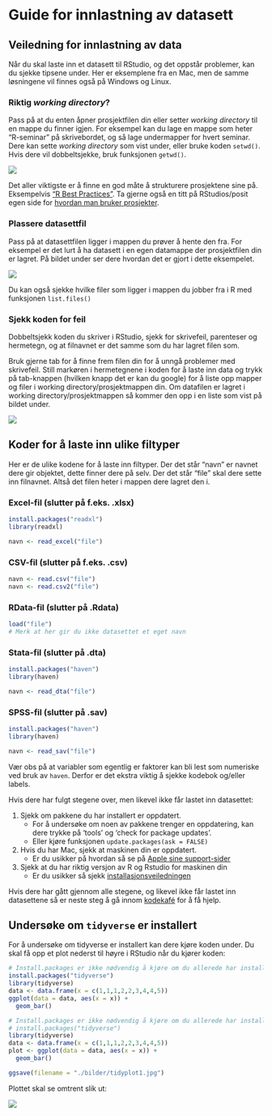 # Guide for innlastning av datasett

## Veiledning for innlastning av data

Når du skal laste inn et datasett til RStudio, og det oppstår problemer, kan du sjekke tipsene under. Her er eksemplene fra en Mac, men de samme løsningene vil finnes også på Windows og Linux.

### Riktig *working directory*?

Pass på at du enten åpner prosjektfilen din eller setter *working directory* til en mappe du finner igjen. For eksempel kan du lage en mappe som heter "R-seminar" på skrivebordet, og så lage undermapper for hvert seminar. Dere kan sette *working directory* som vist under, eller bruke koden `setwd()`. Hvis dere vil dobbeltsjekke, bruk funksjonen `getwd()`.

![](./bilder/dataveil1.jpg)

Det aller viktigste er å finne en god måte å strukturere prosjektene sine på. Eksempelvis ["R Best Practices"](https://kdestasio.github.io/post/r_best_practices/). Ta gjerne også en titt på RStudios/posit egen side for [hvordan man bruker prosjekter](https://support.posit.co/hc/en-us/articles/200526207-Using-Projects).

### Plassere datasettfil

Pass på at datasettfilen ligger i mappen du prøver å hente den fra. For eksempel er det lurt å ha datasett i en egen datamappe der prosjektfilen din er lagret. På bildet under ser dere hvordan det er gjort i dette eksempelet.

![](./bilder/dataveil2.jpg)

Du kan også sjekke hvilke filer som ligger i mappen du jobber fra i R med funksjonen `list.files()`

### Sjekk koden for feil

Dobbeltsjekk koden du skriver i RStudio, sjekk for skrivefeil, parenteser og hermetegn, og at filnavnet er det samme som du har lagret filen som. 

Bruk gjerne tab for å finne frem filen din for å unngå problemer med skrivefeil. Still markøren i hermetegnene i koden for å laste inn data og trykk på tab-knappen (hvilken knapp det er kan du google) for å liste opp mapper og filer i working directory/prosjektmappen din. Om datafilen er lagret i working directory/prosjektmappen så kommer den opp i en liste som vist på bildet under.

![](./bilder/dataveil3.jpg)


## Koder for å laste inn ulike filtyper

Her er de ulike kodene for å laste inn filtyper. Der det står "navn" er navnet dere gir objektet, dette finner dere på selv.
Der det står "file" skal dere sette inn filnavnet. Altså det filen heter i mappen dere lagret den i. 


### Excel-fil (slutter på f.eks. .xlsx)

```r
install.packages("readxl")
library(readxl)

navn <- read_excel("file")
```


### CSV-fil (slutter på f.eks. .csv)

```r
navn <- read.csv("file")  
navn <- read.csv2("file")
```

### RData-fil (slutter på .Rdata)

```r
load("file")
# Merk at her gir du ikke datasettet et eget navn
```

### Stata-fil (slutter på .dta)

```r
install.packages("haven")
library(haven)

navn <- read_dta("file")

```

### SPSS-fil (slutter på .sav) 

```r
install.packages("haven")
library(haven)

navn <- read_sav("file")
```

Vær obs på at variabler som egentlig er faktorer kan bli lest som numeriske ved bruk av `haven`. Derfor er det ekstra viktig å sjekke kodebok og/eller labels.

Hvis dere har fulgt stegene over, men likevel ikke får lastet inn datasettet:

1. Sjekk om pakkene du har installert er oppdatert. 
    - For å undersøke om noen av pakkene trenger en oppdatering, kan dere trykke på ‘tools’ og ‘check for package updates’.
    - Eller kjøre funksjonen `update.packages(ask = FALSE)`
2.	Hvis du har Mac, sjekk at maskinen din er oppdatert. 
    - Er du usikker på hvordan så se på [Apple sine support-sider](https://support.apple.com/en-us/HT201541)
3.	Sjekk at du har riktig versjon av R og Rstudio for maskinen din 
    - Er du usikker så sjekk [installasjonsveiledningen](installasjon.qmd)

Hvis dere har gått gjennom alle stegene, og likevel ikke får lastet inn datasettene så er neste steg å gå innom [kodekafé](https://www.sv.uio.no/isv/english/research/courses/coffeeandcode.html) for å få hjelp.


## Undersøke om `tidyverse` er installert

For å undersøke om tidyverse er installert kan dere kjøre koden under. Du skal få opp et plot nederst til høyre i RStudio når du kjører koden:

```r
# Install.packages er ikke nødvendig å kjøre om du allerede har installert pakken
install.packages("tidyverse") 
library(tidyverse)
data <- data.frame(x = c(1,1,1,2,2,3,4,4,5))
ggplot(data = data, aes(x = x)) +
  geom_bar()

```

```r
# Install.packages er ikke nødvendig å kjøre om du allerede har installert pakken
# install.packages("tidyverse") 
library(tidyverse)
data <- data.frame(x = c(1,1,1,2,2,3,4,4,5))
plot <- ggplot(data = data, aes(x = x)) +
  geom_bar()

ggsave(filename = "./bilder/tidyplot1.jpg")
```

Plottet skal se omtrent slik ut:

![](./bilder/tidyplot1.jpg)
